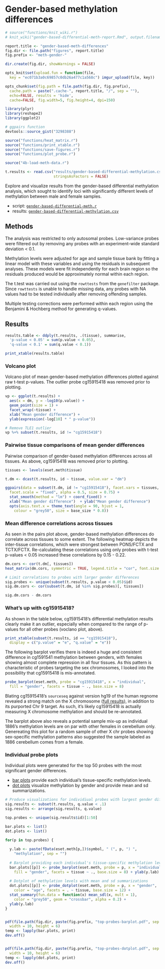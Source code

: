 # Gender-based methylation differences

```r
# source("functions/knit_wiki.r")
# knit_wiki("gender-based-differential-meth-report.Rmd", output.filename = "Gender-based methylation differences")

report.title <- "gender-based-meth-differences"
fig.dir <- file.path("figures", report.title)
fig.prefix <- "meth-gender-"

dir.create(fig.dir, showWarnings = FALSE)

opts_knit$set(upload.fun = function(file, 
  key = "ec071b3a0c69857c0db26a477c1a568c") imgur_upload(file, key))

opts_chunk$set(fig.path = file.path(fig.dir, fig.prefix),
  cache.path = paste(".cache-", report.title, "/", sep = ""),
  echo=FALSE, results = 'hide',
  cache=FALSE, fig.width=5, fig.height=4, dpi=150)
```

```r
library(plyr)
library(reshape2)
library(ggplot2)

# ggpairs function
devtools::source_gist("3298388")

source("functions/heat_matrix.r")
source("functions/print_xtable.r")
source("functions/save-figures.r")
source("functions/plot_probe.r")
```

```r
source("4b-load-meth-data.r")

t.results <- read.csv("results/gender-based-differential-methylation.csv",
                      stringsAsFactors = FALSE)
```

Explore and visualize results from the gender-based differential methylation analysis, which sought to identify loci with significantly different levels of methylation between male and female samples.

* script: [`gender-based-differential-meth.r`](https://github.com/aaronwolen/gibbs-brain-project/blob/master/gender-based-differential-meth.r)
* results: [`gender-based-differential-methylation.csv`](https://github.com/aaronwolen/gibbs-brain-project/blob/master/results/gender-based-differential-methylation.csv)

## Methods
The analysis was restricted to only autosomal probes. Low-variance probes were filtered out by removing any probes with an experiment-wide standard deviation < 0.1. 

Methylation levels were adjusted for age and sample tissue bank by fitting a linear model with these variables and using the residuals in subsequent analyses. These models were fit independently for each brain region so the residuals produced would be approximately normal within each region. 

The t.test was carried out using the `rowttests` from the `genefilter` package. Since `rowttests` is unable to handle missing data, any probes with NA values had to be tested individually after removing offending samples.

Multiple testing corrections were performed within each region using the Benjamini & Hochberg method for generating q-values.

## Results

```r
results.table <- ddply(t.results, .(tissue), summarise, 
  'p-value < 0.05' = sum(p.value < 0.05),
  'q-value < 0.1' = sum(q.value < 0.1))

print_xtable(results.table)
```

### Volcano plot
Volcano plot of mean gender-based methylation differences plotted against raw t-test p-values. The outlier probe cg15915418 was removed prior to plotting. 

```r
vp <- ggplot(t.results) +
  aes(x = dm, y = -log10(p.value)) +
  geom_point(size = 1) +
  facet_wrap(~tissue) +
  xlab("Mean gender difference") + 
  ylab(expression(-log[10] * " p-value"))

# Remove TLE1 outlier
vp %+% subset(t.results, id != "cg15915418")
```


### Pairwise tissue comparisons of mean gender differences
Pairwise comparison of gender-based methylation differences across all tissues. As above, cg15915418 was removed prior to plotting. 

```r
tissues <- levels(eset.meth$tissue)

t.dm <- dcast(t.results, id ~ tissue, value.var = "dm")

ggpairs(data = subset(t.dm, id != "cg15915418"), facet.vars = tissues, 
  facet.scale = "fixed", alpha = 0.5, size = 0.75) + 
  stat_smooth(method = "lm") + coord_fixed() +
  xlab("Mean gender difference")  + ylab("Mean gender difference")
  opts(axis.text.x = theme_text(angle = 90, hjust = 1, 
    colour = "grey50", size = base_size * 0.8)) 
```

### Mean difference correlations across tissues

As seen in the pairs plot above, gender-based methylation differences do correlate across tissues to some extent. The following heatmap depicts the inter-tissue correlations, which were strongest between PONS/FCTX and TCTX/FCTX. Re-calculating these correlations using only probes with t-test p-values < 0.05 increased these correlations by 0.15 - 0.22. 

```r

dm.cors <- cor(t.dm[, tissues])
heat_matrix(dm.cors, symmetric = TRUE, legend.title = "cor", font.size = 3)

# Limit correlations to probes with larger gender differences
sig.probes <- unique(subset(t.results, p.value < 0.05)$id)
sig.dm.cors <- cor(subset(t.dm, id %in% sig.probes)[, tissues])

sig.dm.cors - dm.cors
```

### What's up with cg15915418?

As shown in the table below, cg15915418's differential methylation results clearly make it an outlier, especially when compared to the range of p-values for all other probes (voclano plot, above).
```r
print_xtable(subset(t.results, id == "cg15915418"),
  display = c("p.value" = "e", "q.value" = "e"))
```

The following barplot verifies there is indeed a huge and consistent difference in cg1591541 methylation between genders, with females showing almost complete repression in all four tissues. As this pattern is characteristic of probes targeting the sex chromosomes, I looked into the possibility that cg15915418 is mis-annotated.  
```r
probe_barplot(eset.meth, probe = "cg15915418", x = "individual",
  fill = "gender", facets = tissue ~ ., base.size = 8)
```

Blating cg15915418's `sourceseq` against version hg19 of the human regnome revealed a strong match on the X chromosome ([full results](http://useast.ensembl.org/Multi/blastview/BLA_ej6OhcbjM)), in addition to its purported Chr 9 target. As such, it's likely cg15915418 is actually measuring X chromosome methylation and should be re-annotated. 

The barplot above also reveals a potential sample mix-up as individual 1886's methylation levels are on par with other females in cerebellum only. Genereating this plot for a random sample of other X chr probes showing sex-specific methylation patterns also suggested the sample labeled as 1886 cerebellum comes from a female. 

### Individual probe plots
Individual plots were generated for the top 50 probes with the most significant gender differences. 

* [bar plots](https://github.com/aaronwolen/gibbs-brain-project/blob/master/figures/gender-based-meth-differences/meth-gender-top-probes-barplot.pdf) provide each individual's tissue-specific methylation levels.
* [dot plots](https://github.com/aaronwolen/gibbs-brain-project/blob/master/figures/gender-based-meth-differences/meth-gender-top-probes-dotplot.pdf) visualize methylation by gender and provide mean and sd summarizations. 

```r

# Produce visualizations for individiual probes with largest gender differences
sig.results <- subset(t.results, q.value < .1)
sig.results <- arrange(sig.results, q.value)

top.probes <- unique(sig.results$id)[1:50]

bar.plots <- list()
dot.plots <- list()

for(p in top.probes) {
  
  y.lab <- paste(fData(eset.meth[p,])$symbol, " (", p, ") ",
    "methylation", sep = "")
  
  # Barplot providing each individual's tissue-specific methylation level
  bar.plots[[p]] <- probe_barplot(eset.meth, probe = p, x = "individual", 
    fill = "gender", facets = tissue ~ ., base.size = 8) + ylab(y.lab)
  
  # Dotplot of methylation levels with mean and sd summarizations
  dot.plots[[p]] <- probe_dotplot(eset.meth, probe = p, x = "gender", 
    color = "age", facets = . ~ tissue, base.size = 12) +
  stat_summary(fun.data = function(x) mean_sdl(x, mult = 1), 
    color = "grey50", geom = "crossbar", alpha = 0.2) +
  ylab(y.lab)
}


pdf(file.path(fig.dir, paste(fig.prefix, "top-probes-barplot.pdf", sep = "")), 
  width = 10, height = 6)
temp <- lapply(bar.plots, print)
dev.off()


pdf(file.path(fig.dir, paste(fig.prefix, "top-probes-dotplot.pdf", sep = "")),
  width = 10, height = 6)
temp <- lapply(dot.plots, print)
dev.off()
```
